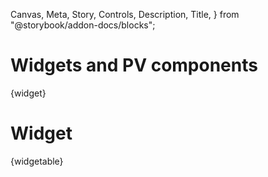   Canvas,
  Meta,
  Story,
  Controls,
  Description,
  Title,
} from "@storybook/addon-docs/blocks";

# Widgets and PV components



<Markdown>{widget}</Markdown>
<Meta of={WidgetStories}  />
# Widget

<Description />
<ImportPath libName="src"/>
<Story of={WidgetStories.Primary} />
<Controls/>
<Markdown>{widgetable}</Markdown>